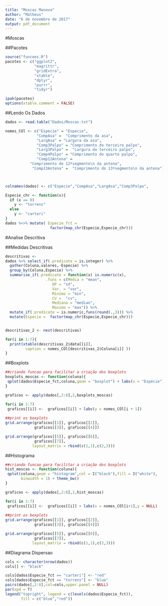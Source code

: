 ```yaml
---
title: "Moscas Manova"
author: "Matheus"
date: "6 de novembro de 2017"
output: pdf_document
---
```


#Moscas

##Pacotes
```r
source("funcoes.R")
pacotes <- c("ggplot2",
             "magrittr",
             "gridExtra",
             "xtable",
             "dplyr",
             "purrr",
             "tidyr")

ipak(pacotes)
options(xtable.comment = FALSE)
```
##Lendo Os Dados

```r

dados <- read.table("Dados/Moscas.txt")

nomes_COl <- c("Especie" = "Especie",
              "CompAsa" =  "Comprimento da asa",
              "LargAsa" = "Largura da asa",
              "Comp3Palpo" = "Comprimento do terceiro palpo",
              "Larg3Palpo" =  "Largura do terceiro palpo", 
              "Comp4Palpo" = "Comprimento do quarto palpo",
              "Comp12Antena" = 
           "Comprimento do 12ºsegmento\n da antena",
            "Comp13Antena" =  "Comprimento do 13ºsegmento\n da antena")



colnames(dados) <- c("Especie","CompAsa","LargAsa","Comp3Palpo",          "Larg3Palpo","Comp4Palpo","Comp12Antena","Comp13Antena")

Especie_chr <- function(x){
  if (x == 0)
    y <- "torrens"
  else
    y <- "carteri"
}
dados %<>% mutate( Especie_fct = 
                    factor(map_chr(Especie,Especie_chr)))


```


#Analise Descritiva

##Medidas Descritivas

```r
descritivas <- 
dados %>% select_if(.predicate = is.integer) %>% 
  gather(Coluna,valores,-Especie) %>% 
  group_by(Coluna,Especie) %>% 
  summarise_if(.predicate = function(x) is.numeric(x),
                  .funs = c(Media = "mean",
                     DP = "sd",
                     Var. = "var",
                     Minimo = "min",
                     CV =  "cv",
                     Mediana = "median",
                     Maximo = "max")) %>% 
  mutate_if(.predicate = is.numeric,funs(round(.,3))) %>% 
  mutate(Especie =  factor(map_chr(Especie,Especie_chr)))


descritivas_2 <- nest(descritivas)

for(i in 1:7){
  print(xtable(descritivas_2$data[[i]], 
         caption = nomes_COl[descritivas_2$Coluna[i]] ))
}

```



\newpage

##Boxplots
```r
##criando funcao para facilitar a criação dos boxplots
boxplots_moscas <- function(coluna){
 qplot(dados$Especie_fct,coluna,geom = "boxplot") + labs(x = "Espécie") + theme_bw()
}

graficos <- apply(dados[,2:8],2,boxplots_moscas)

for(i in 1:7)
 graficos[[i]] <-  graficos[[i]] + labs(y = nomes_COl[i + 1])
  
##print os boxplots
grid.arrange(graficos[[1]], graficos[[2]], 
             graficos[[3]], graficos[[4]])

grid.arrange(graficos[[5]], graficos[[6]], 
             graficos[[7]], 
            layout_matrix = rbind(c(1,1),c(2,3)))


```

##Histograma
```r
##criando funcao para facilitar a criação dos boxplots
hist_moscas <- function(coluna){
 qplot(coluna,geom = "histogram",col = I("black"),fill = I("white"),
       binwidth = 1) + theme_bw() 
}

graficos <- apply(dados[,2:8],2,hist_moscas)

for(i in 1:7)
 graficos[[i]] <-  graficos[[i]] + labs(x = nomes_COl[i+1],y = NULL)
  
##print os boxplots
grid.arrange(graficos[[1]], graficos[[2]], 
             graficos[[3]], graficos[[4]])

grid.arrange(graficos[[5]], graficos[[6]], 
             graficos[[7]], 
            layout_matrix = rbind(c(1,1),c(2,3)))
```

##Diagrama Dispersao


```r
cols <- character(nrow(dados))
cols[] <- "black"

cols[dados$Especie_fct == "carteri"] <- "red"
cols[dados$Especie_fct == "torrens"] <- "blue"
pairs(dados[,2:8],col=cols,upper.panel = NULL)
par(xpd = T)
legend("topright", legend = c(levels(dados$Especie_fct)), 
       fill = c("blue","red"))
```


